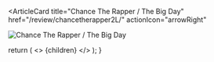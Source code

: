 <ArticleCard
  title="Chance The Rapper / The Big Day"
  href="/review/chancetherapper2L/"
  actionIcon="arrowRight"
>

![Chance The Rapper / The Big Day](../../images/cd/chancetherapper2L.jpg) 

</ArticleCard>

  return (
    <>
      {children}
    </>
  );
}